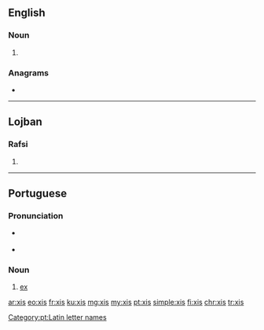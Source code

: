 ==English==

===Noun===
{{head|en|plural}}

# {{plural of|xi|lang=en}}

===Anagrams===
* {{l|en|six}}

----

==Lojban==

===Rafsi===
{{jbo-rafsi}}

# {{jbo-rafsi of|xriso}}

----

==Portuguese==

===Pronunciation===
* {{a|Brazil}} {{IPA|/ˈʃis/|lang=pt}}
* {{a|Portugal}} {{IPA|/ˈʃiʃ/|lang=pt}}

===Noun===
{{pt-noun|m|xis}}

# [[ex]] {{gloss|name of the letter X, x}}

[[Category:pt:Latin letter names]]

[[ar:xis]]
[[eo:xis]]
[[fr:xis]]
[[ku:xis]]
[[mg:xis]]
[[my:xis]]
[[pt:xis]]
[[simple:xis]]
[[fi:xis]]
[[chr:xis]]
[[tr:xis]]